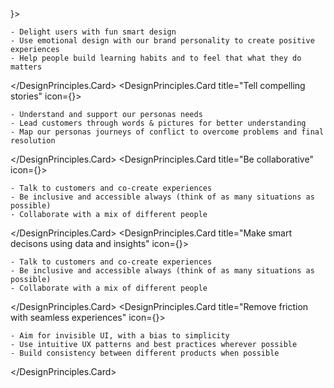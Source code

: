 
<Layout title="Design Principles" description="Create a frictionless data journey to reward, inspire and delight our customers.">

<DesignPrinciples>
  <DesignPrinciples.Card title="Reward, inspire & delight customers" icon={<Star size="xlarge" />}>

    - Delight users with fun smart design
    - Use emotional design with our brand personality to create positive experiences
    - Help people build learning habits and to feel that what they do matters

  </DesignPrinciples.Card>
  <DesignPrinciples.Card title="Tell compelling stories" icon={<Heart size="xlarge" />}>

    - Understand and support our personas needs
    - Lead customers through words & pictures for better understanding
    - Map our personas journeys of conflict to overcome problems and final resolution

  </DesignPrinciples.Card>
  <DesignPrinciples.Card title="Be collaborative" icon={<Chat size="xlarge" />}>

    - Talk to customers and co-create experiences
    - Be inclusive and accessible always (think of as many situations as possible)
    - Collaborate with a mix of different people

  </DesignPrinciples.Card>
  <DesignPrinciples.Card title="Make smart decisons using data and insights" icon={<Database size="xlarge" />}>

    - Talk to customers and co-create experiences
    - Be inclusive and accessible always (think of as many situations as possible)
    - Collaborate with a mix of different people

  </DesignPrinciples.Card>
  <DesignPrinciples.Card title="Remove friction with seamless experiences" icon={<Rocket size="xlarge" />}>

    - Aim for invisible UI, with a bias to simplicity
    - Use intuitive UX patterns and best practices wherever possible
    - Build consistency between different products when possible

  </DesignPrinciples.Card>
</DesignPrinciples>

</Layout>

